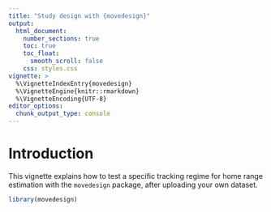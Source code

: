 ```yaml
---
title: "Study design with {movedesign}"
output:
  html_document:
    number_sections: true
    toc: true
    toc_float:
      smooth_scroll: false
    css: styles.css
vignette: >
  %\VignetteIndexEntry{movedesign}
  %\VignetteEngine{knitr::rmarkdown}
  %\VignetteEncoding{UTF-8}
editor_options:
  chunk_output_type: console
---
```


# Introduction

This vignette explains how to test a specific tracking regime for home range estimation with the `movedesign` package, after uploading your own dataset.

```r
library(movedesign)
```

